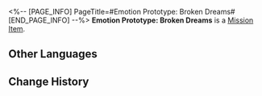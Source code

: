 <%-- [PAGE_INFO]
PageTitle=#Emotion Prototype: Broken Dreams#
[END_PAGE_INFO] --%>
{{Item Infobox
|id          = 140398
|image       = Item Emotion Prototype- Broken Dreams.png
|type        = Mission Item
|invCategory = Missions
|rarity      = 3
|effect      = 
|description = Shards like this can be found everywhere throughout Penacony.<br />They once belonged to broken hearts.
}}
{{Description|''"In the realm of black dreams I sleep, where distinctions of right or wrong are buried deep."''}}
'''Emotion Prototype: Broken Dreams''' is a [[Mission Item]].

==Other Languages==
{{Other Languages
|en   = Emotion Prototype: Broken Dreams
|zhs  = 情绪原型：碎梦
|zht  = 情緒原型：碎夢
|ja   = 感情の原型：砕けた夢
|ko   = 감정 모델: 꿈의 파편
|es   = Prototipo de emoción: Sueños rotos
|fr   = Prototype d'émotion : Rêves brisés
|ru   = Прототип эмоций: Разбитые мечты
|th   = ต้นแบบอารมณ์: ความฝันที่แตกสลาย
|vi   = Nguyên Mẫu Cảm Xúc: Giấc Mơ Tan Vỡ
|de   = Gefühls-Prototyp: Zerbrochene Träume
|id   = Prototipe Emosi: Broken Dreams
|pt   = Protótipo de Emoção: Sonhos Quebrados
}}

==Change History==
{{Change History|2.0}}
